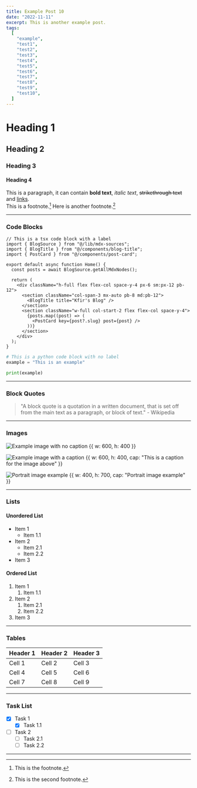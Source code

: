 ```yaml
---
title: Example Post 10
date: "2022-11-11"
excerpt: This is another example post.
tags:
  [
    "example",
    "test1",
    "test2",
    "test3",
    "test4",
    "test5",
    "test6",
    "test7",
    "test8",
    "test9",
    "test10",
  ]
---
```


# Heading 1

## Heading 2

### Heading 3

#### Heading 4

This is a paragraph, it can contain **bold text**, _italic text_, ~~strikethrough text~~ and [links](https://example.com).  
This is a footnote.[^1] Here is another footnote.[^2]

---

### Code Blocks

```tsx:app/page.tsx
// This is a tsx code block with a label
import { BlogSource } from "@/lib/mdx-sources";
import { BlogTitle } from "@/components/blog-title";
import { PostCard } from "@/components/post-card";

export default async function Home() {
  const posts = await BlogSource.getAllMdxNodes();

  return (
    <div className="h-full flex flex-col space-y-4 px-6 sm:px-12 pb-12">
      <section className="col-span-3 mx-auto pb-8 md:pb-12">
        <BlogTitle title="Kfir's Blog" />
      </section>
      <section className="w-full col-start-2 flex flex-col space-y-4">
        {posts.map((post) => (
          <PostCard key={post?.slug} post={post} />
        ))}
      </section>
    </div>
  );
}
```

```python
# This is a python code block with no label
example = "This is an example"

print(example)
```

---

### Block Quotes

> "A block quote is a quotation in a written document, that is set off from the main text as a paragraph, or block of text." - Wikipedia

---

### Images

![Example image with no caption {{ w: 600, h: 400 }}](https://images.unsplash.com/photo-1646974708582-3dced57e0a25?ixlib=rb-4.0.3&ixid=MnwxMjA3fDB8MHxwaG90by1wYWdlfHx8fGVufDB8fHx8&auto=format&fit=crop&w=1280&q=50)

![Example image with a caption {{ w: 600, h: 400, cap: "This is a caption for the image above" }}](https://images.unsplash.com/photo-1506057213367-028a17ec52e5?ixlib=rb-4.0.3&ixid=MnwxMjA3fDB8MHxwaG90by1wYWdlfHx8fGVufDB8fHx8&auto=format&fit=crop&w=1280&q=80)

![Portrait image example {{ w: 400, h: 700, cap: "Portrait image example" }}](https://images.unsplash.com/photo-1664136254860-26a42dbb2463?ixlib=rb-4.0.3&ixid=MnwxMjA3fDB8MHxwaG90by1wYWdlfHx8fGVufDB8fHx8&auto=format&fit=crop&w=987&q=80)

---

### Lists

#### Unordered List

- Item 1
  - Item 1.1
- Item 2
  - Item 2.1
  - Item 2.2
- Item 3

#### Ordered List

1. Item 1
   1. Item 1.1
2. Item 2
   1. Item 2.1
   2. Item 2.2
3. Item 3

---

### Tables

| Header 1 | Header 2 | Header 3 |
| -------- | -------- | -------- |
| Cell 1   | Cell 2   | Cell 3   |
| Cell 4   | Cell 5   | Cell 6   |
| Cell 7   | Cell 8   | Cell 9   |

---

### Task List

- [x] Task 1
  - [x] Task 1.1
- [ ] Task 2
  - [ ] Task 2.1
  - [ ] Task 2.2

---

[^1]: This is the footnote.
[^2]: This is the second footnote.
